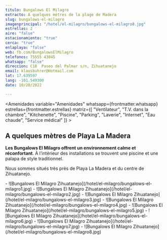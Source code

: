 ```yaml
---
titulo: Bungalows El Milagro
extracto: A quelques mètres de la plage de Madera
slug: bungalows-el-milagro
imagenprincipal: "/hotel/el-milagro/bungalows-el-milagro8.jpg"
estrellas: 2
aire: "false"
estacionamiento: "true"
cerca: "true"
enlaplaya: "false"
web: fb.com/BungalowsElMilagro
telefonos: 75555 43045
whatsapp: "false"
direccion: C18	Paseo del Palmar s/n, Zihuatanejo
email: klausbuhrer@Hotmail.com
lat: 17.639597
lang: -101.549300
date: 10/20/2022

---
```


<Amenidades variable="Amenidades" whatsapp={frontmatter.whatsapp} estrellas={frontmatter.estrellas} matriz={[  "Ventilateur", "T.V. dans la chambre", "Kitchenette", "Piscine", "Parking", "Laverie", "Internet", "Eau chaude", "Service médical" ]} > 


## A quelques mètres de Playa La Madera

**Les Bungalows El Milagro offrent un environnement calme et réconfortant**. À l’intérieur des installations se trouvent une piscine et une palapa de style traditionnel.

Nous sommes situés très près de Playa La Madera et du centre de Zihuatanejo.

</Amenidades>

<Galeria>
- ![Bungalows El Milagro Zihuatanejo](/hotel/el-milagro/bungalows-el-milagro1.jpg)
- ![Bungalows El Milagro Zihuatanejo](/hotel/el-milagro/bungalows-el-milagro2.jpg)
- ![Bungalows El Milagro Zihuatanejo](/hotel/el-milagro/bungalows-el-milagro3.jpg)
- ![Bungalows El Milagro Zihuatanejo](/hotel/el-milagro/bungalows-el-milagro4.jpg)
- ![Bungalows El Milagro Zihuatanejo](/hotel/el-milagro/bungalows-el-milagro5.jpg)
- ![Bungalows El Milagro Zihuatanejo](/hotel/el-milagro/bungalows-el-milagro6.jpg)
- ![Bungalows El Milagro Zihuatanejo](/hotel/el-milagro/bungalows-el-milagro7.jpg)
- ![Bungalows El Milagro Zihuatanejo](/hotel/el-milagro/bungalows-el-milagro8.jpg)
</Galeria>